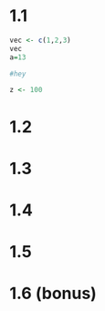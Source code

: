 # 1.1
```r
vec <- c(1,2,3)
vec
a=13
```

```r
#hey

z <- 100

```


# 1.2

# 1.3

# 1.4

# 1.5 

# 1.6 (bonus)


